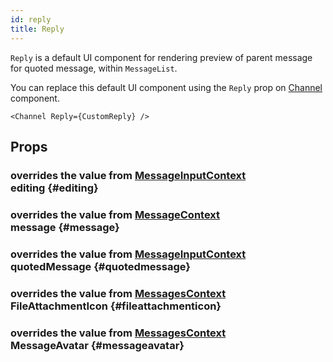 ```yaml
---
id: reply
title: Reply
---
```





`Reply` is a default UI component for rendering preview of parent message for quoted message, within `MessageList`.

You can replace this default UI component using the `Reply` prop on [Channel](../core-components/channel.mdx) component.

```tsx
<Channel Reply={CustomReply} />
```

## Props

### <div class="description">overrides the value from [MessageInputContext](../contexts/message_input_context.mdx#editing)</div> editing {#editing}

<Editing />

### <div class="description">overrides the value from [MessageContext](../contexts/message_context.mdx#message)</div> message {#message}

<MessageProp />

### <div class="description">overrides the value from [MessageInputContext](../contexts/message_input_context.mdx#quotedMessage)</div> quotedMessage {#quotedmessage}

<QuotedMessage />

### <div class="description">overrides the value from [MessagesContext](../contexts/messages_context.mdx#FileAttachmentIcon)</div> FileAttachmentIcon {#fileattachmenticon}

<FileAttachmentIcon />

### <div class="description">overrides the value from [MessagesContext](../contexts/messages_context.mdx#MessageAvatar)</div> MessageAvatar {#messageavatar}

<MessageAvatar />
